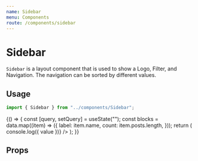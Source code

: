```yaml
---
name: Sidebar
menu: Components
route: /components/sidebar
---
```



# Sidebar

`Sidebar` is a layout component that is used to show a Logo, Filter, and
Navigation. The navigation can be sorted by different values.

## Usage

```ts
import { Sidebar } from "../components/Sidebar";
```

<Playground>
  {() => {
    const [query, setQuery] = useState("");
    const blocks = data.map((item) => ({
      label: item.name,
      count: item.posts.length,
    }));
    return (
      <Sidebar
        blocks={blocks}
        query={query}
        onChange={setQuery}
        onClick={(value) => console.log({ value })}
      />
    );
  }}
</Playground>

## Props

<Props of={Sidebar} />
